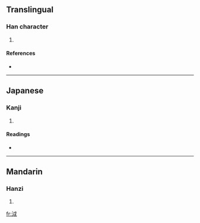 ==Translingual==

===Han character===
{{Han char|rn=85|rad=水|as=05|sn=8|four=3315<sub>0</sub>|canj=水戈女 (EIV)}}

# {{defn|Han|sort=水05}}

====References====
* {{Han ref|kx=0618.040|dkj=17315|dj=1013.020|hdz=31583.050|uh=6CE7|ud=27879|bh=CCF6|bd=52470}}

----

==Japanese==

===Kanji===
{{ja-kanji|grade=|rs=水05}}

# {{defn|Japanese|sort=水05}}

====Readings====
* {{ja-readings|on=[[えつ]] (etsu), [[おち]] (ochi), [[けつ]] (ketsu), [[かち]] (kachi)|kun=}}

----

==Mandarin==

===Hanzi===
{{cmn-hanzi|pin=[[yuè]] ([[yue4]])|wg=yüeh<sup>4</sup>}}

# {{defn|Mandarin|sort=水05}}

[[fr:泧]]